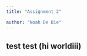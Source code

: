 ```yaml
---
title: "Assignment 2"

author: "Noah De Bie"
---
```


::: {.callout-caution appearance="minimal"}
## test test (hi worldiii)
:::
